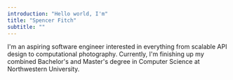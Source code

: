 ```yaml
---
introduction: "Hello world, I'm"
title: "Spencer Fitch"
subtitle: ""
---
```


I'm an aspiring <span>software engineer</span> interested in everything from scalable API design to computational photography. Currently, I'm finishing up my combined Bachelor's and Master's degree in <span>Computer Science at Northwestern University</span>.
